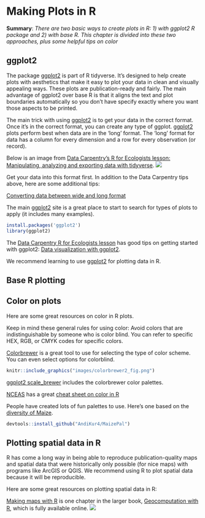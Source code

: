 # Making Plots in R

**Summary**: *There are two basic ways to create plots in R: 1) with ggplot2 R package and 2) with base R. This chapter is divided into these two approaches, plus some helpful tips on color*

## ggplot2

The package [ggplot2](https://ggplot2.tidyverse.org/) is part of R tidyverse. It's designed to help create plots with aesthetics that make it easy to plot your data in clean and visually appealing ways. These plots are publication-ready and fairly. The main advantage of ggplot2 over base R is that it aligns the text and plot boundaries automatically so you don't have specify exactly where you want those aspects to be printed. 

The main trick with using [ggplot2](https://ggplot2.tidyverse.org/) is to get your data in the correct format. Once it's in the correct format, you can create any type of ggplot. [ggplot2](https://ggplot2.tidyverse.org/) plots perform best when data are in the ‘long’ format. The 'long' format for data has a column for every dimension and a row for every observation (or record). 

Below is an image from [Data Carpentry's R for Ecologists lesson: Manipulating, analyzing and exporting data with tidyverse](https://datacarpentry.org/R-ecology-lesson/03-dplyr.html).
[![](https://datacarpentry.org/R-ecology-lesson/img/spread_data_R.png)](https://datacarpentry.org/R-ecology-lesson/img/spread_data_R.png)  

Get your data into this format first. In addition to the Data Carpentry tips above, here are some additional tips:

[Converting data between wide and long format](http://www.cookbook-r.com/Manipulating_data/Converting_data_between_wide_and_long_format/) 

The main [ggplot2](https://ggplot2.tidyverse.org/) site is a great place to start to search for types of plots to apply (it includes many examples).

```r
install.packages('ggplot2') 
library(ggplot2)
```

The [Data Carpentry R for Ecologists lesson](https://datacarpentry.org/R-ecology-lesson/index.html) has good tips on getting started with ggplot2: [Data visualization with ggplot2](https://datacarpentry.org/R-ecology-lesson/04-visualization-ggplot2.html).

We recommend learning to use [ggplot2](https://ggplot2.tidyverse.org/) for plotting data in R.

## Base R plotting


## Color on plots
Here are some great resources on color in R plots. 

Keep in mind these general rules for using color: Avoid colors that are indistinguishable by someone who is color blind. You can refer to specific HEX, RGB, or CMYK codes for specific colors.

[Colorbrewer](https://colorbrewer2.org/) is a great tool to use for selecting the type of color scheme. You can even select options for colorblind.

```r
knitr::include_graphics("images/colorbrewer2_fig.png")
```


[ggplot2 scale_brewer](https://ggplot2.tidyverse.org/reference/scale_brewer.html) includes the colorbrewer color palettes. 

[NCEAS](https://www.nceas.ucsb.edu/) has a great [cheat sheet on color in R](https://www.nceas.ucsb.edu/sites/default/files/2020-04/colorPaletteCheatsheet.pdf)

People have created lots of fun palettes to use. Here's one based on the [diversity of Maize](https://github.com/AndiKur4/MaizePal).

```r
devtools::install_github("AndiKur4/MaizePal") 
```

## Plotting spatial data in R
R has come a long way in being able to reproduce publication-quality maps and spatial data that were historically only possible (for nice maps) with programs like ArcGIS or QGIS. We recommend using R to plot spatial data because it will be reproducible.

Here are some great resources on plotting spatial data in R:

[Making maps with R](https://geocompr.robinlovelace.net/adv-map.html) is one chapter in the larger book, [Geocomputation with R](https://geocompr.robinlovelace.net/), which is fully available online.
[![](https://geocompr.robinlovelace.net/images/cover.png)](https://geocompr.robinlovelace.net/images/cover.png)  



